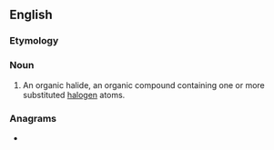 ==English==

===Etymology===
{{prefix|en|organo|halide}}

===Noun===
{{en-noun}}

# {{lb|en|organic compound}} An organic halide, an organic compound containing one or more substituted [[halogen]] atoms.

===Anagrams===
* {{anagrams|en|a=aadeghilnoor|radiohalogen}}